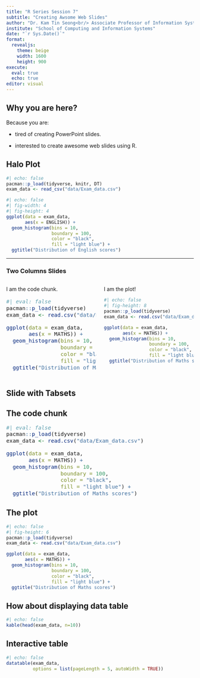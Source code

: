```yaml
---
title: "R Series Session 7"
subtitle: "Creating Awsome Web Slides" 
author: "Dr. Kam Tin Seong<br/> Associate Professor of Information Systems"
institute: "School of Computing and Information Systems"
date: "`r Sys.Date()`"
format: 
  revealjs:
    theme: beige
    width: 1600
    height: 900
execute: 
  eval: true
  echo: true
editor: visual
---
```


## Why you are here?

Because you are:

::: incremental
-   tired of creating PowerPoint slides.

-   interested to create awesome web slides using R.
:::

## Halo Plot

```r
#| echo: false
pacman::p_load(tidyverse, knitr, DT)
exam_data <- read_csv("data/Exam_data.csv")
```

```r
#| echo: false
#| fig-width: 4
#| fig-height: 4
ggplot(data = exam_data,
       aes(x = ENGLISH)) +
  geom_histogram(bins = 10,
                 boundary = 100,
                 color = "black",
                 fill = "light blue") +
  ggtitle("Distribution of English scores")

```

------------------------------------------------------------------------

### Two Columns Slides

:::::: columns
:::: {.column width="50%"}
I am the code chunk.

::: {style="font-size: 1.2em"}
```r
#| eval: false
pacman::p_load(tidyverse)
exam_data <- read.csv("data/Exam_data.csv")

ggplot(data = exam_data,
       aes(x = MATHS)) +
  geom_histogram(bins = 10,
                 boundary = 100,
                 color = "black",
                 fill = "light blue") +
  ggtitle("Distribution of Maths scores")

```
:::
::::

::: {.column width="50%"}
I am the plot!

```r
#| echo: false
#| fig-height: 8
pacman::p_load(tidyverse)
exam_data <- read.csv("data/Exam_data.csv")

ggplot(data = exam_data,
       aes(x = MATHS)) +
  geom_histogram(bins = 10,
                 boundary = 100,
                 color = "black",
                 fill = "light blue") +
  ggtitle("Distribution of Maths scores")

```
:::
::::::

## Slide with Tabsets

:::: panel-tabset
## The code chunk

::: {style="font-size: 1.2em"}
```r
#| eval: false
pacman::p_load(tidyverse)
exam_data <- read.csv("data/Exam_data.csv")

ggplot(data = exam_data,
       aes(x = MATHS)) +
  geom_histogram(bins = 10,
                 boundary = 100,
                 color = "black",
                 fill = "light blue") +
  ggtitle("Distribution of Maths scores")

```
:::

## The plot

```r
#| echo: false
#| fig-height: 6
pacman::p_load(tidyverse)
exam_data <- read.csv("data/Exam_data.csv")

ggplot(data = exam_data,
       aes(x = MATHS)) +
  geom_histogram(bins = 10,
                 boundary = 100,
                 color = "black",
                 fill = "light blue") +
  ggtitle("Distribution of Maths scores")

```
::::

## How about displaying data table

```r
#| echo: false
kable(head(exam_data, n=10))
```

## Interactive table

```r
#| echo: false
datatable(exam_data, 
          options = list(pageLength = 5, autoWidth = TRUE))
```
